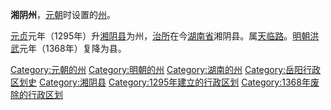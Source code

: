 '''湘阴州'''，[[元朝|元朝]]时设置的[[州|州]]。

[[元贞|元贞]]元年（1295年）升[[湘阴县|湘阴县]]为州，[[治所|治所]]在今[[湖南省|湖南省]]湘阴县。属[[天临路|天临路]]。[[明朝|明朝]][[洪武|洪武]]元年（1368年）复降为县。 

{{湖南行政区划小作品}}
{{DEFAULTSORT:X}}
[[Category:元朝的州|Category:元朝的州]]
[[Category:明朝的州|Category:明朝的州]]
[[Category:湖南的州|Category:湖南的州]]
[[Category:岳阳行政区划史|Category:岳阳行政区划史]]
[[Category:湘阴县|Category:湘阴县]]
[[Category:1295年建立的行政区划|Category:1295年建立的行政区划]]
[[Category:1368年废除的行政区划|Category:1368年废除的行政区划]]
